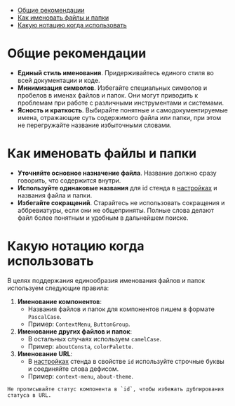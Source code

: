 
<MdxMenu>

- [Общие рекомендации](#общие-рекомандации)
- [Как именовать файлы и папки](#как-именовать-файлы-и-папки)
- [Какую нотацию когда использовать](#какую-нотацию-когда-использовать)

</MdxMenu>

# Общие рекомендации

- **Единый стиль именования**. Придерживайтесь единого стиля во всей документации и коде.
- **Минимизация символов**. Избегайте специальных символов и пробелов в именах файлов и папок. Они могут приводить к проблемам при работе с различными инструментами и системами.
- **Ясность и краткость**. Выбирайте понятные и самодокументируемые имена, отражающие суть содержимого файла или папки, при этом не перегружайте название избыточными словами.

# Как именовать файлы и папки

- **Уточняйте основное назначение файла**. Название должно сразу говорить, что содержится внутри.
- **Используйте одинаковые названия** для id стенда в [настройках](##LIBS.LIB.STAND/lib:portal/stand:portal-documentation-structure/hash:настройки-раздела) и названия файла и папки.
- **Избегайте сокращений**. Старайтесь не использовать сокращения и аббревиатуры, если они не общеприняты. Полные слова делают файл более понятным и удобным в дальнейшем поиске.

# Какую нотацию когда использовать

В целях поддержания единообразия именования файлов и папок используем следующие правила:

1.  **Именование компонентов**:
    - Названия файлов и папок для компонентов пишем в формате `PascalCase`.
    - Пример: `ContextMenu`, `ButtonGroup`.
2.  **Именование других файлов и папок**:
    - В остальных случаях используем `camelCase`.
    - Пример: `aboutConsta`, `colorPalette`.
3.  **Именование URL**:
    - В [настройках](##LIBS.LIB.STAND/lib:portal/stand:portal-documentation-structure/hash:настройки-раздела) стенда в свойстве `id` используйте строчные буквы и соединяйте слова дефисом.
    - Пример: `context-menu`, `about-theme`.

<MdxInformer status="alert">

    Не прописывайте статус компонента в `id`, чтобы избежать дублирования статуса в URL.

</MdxInformer>
